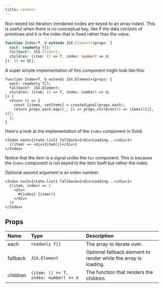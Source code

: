 ```yaml
---
title: <Index>
---
```


Non-keyed list iteration (rendered nodes are keyed to an array index). This is useful when there is no conceptual key, like if the data consists of primitives and it is the index that is fixed rather than the value.

```ts
function Index<T, U extends JSX.Element>(props: {
  each: readonly T[];
  fallback?: JSX.Element;
  children: (item: () => T, index: number) => U;
}): () => U[];
```

A super simple implementation of this component might look like this:

```tsx
function Index<T, U extends JSX.Element>(props: {
  each: readonly T[];
  fallback?: JSX.Element;
  children: (item: () => T, index: number) => U;
}) {
  return () => {
    const [items, setItems] = createSignal(props.each);
    return props.each.map((_, i) => props.children(() => items()[i], i));
  };
}
```

Here's a look at the implementation of the `Index` component in Solid:

```tsx
<Index each={state.list} fallback={<div>Loading...</div>}>
  {(item) => <div>{item()}</div>}
</Index>
```

Notice that the item is a signal unlike the `For` component. This is because the `Index` component is not keyed to the item itself but rather the index.

Optional second argument is an index number:

```tsx
<Index each={state.list} fallback={<div>Loading...</div>}>
  {(item, index) => (
    <div>
      #{index} {item()}
    </div>
  )}
</Index>
```

## Props

| Name     | Type                                  | Description                                                     |
| :------- | :------------------------------------ | :-------------------------------------------------------------- |
| each     | `readonly T[]`                        | The array to iterate over.                                      |
| fallback | `JSX.Element`                         | Optional fallback element to render while the array is loading. |
| children | `(item: () => T, index: number) => U` | The function that renders the children.                         |